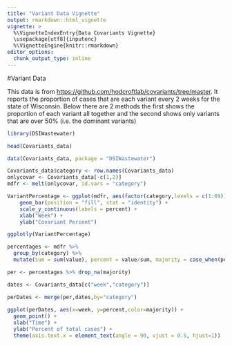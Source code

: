 ```yaml
---
title: "Variant Data Vignette"
output: rmarkdown::html_vignette
vignette: >
  %\VignetteIndexEntry{Data Covariants Vignette}
  \usepackage[utf8]{inputenc}
  %\VignetteEngine{knitr::rmarkdown}
editor_options: 
  chunk_output_type: inline
---
```


#Variant Data

This data is from [https://github.com/hodcroftlab/covariants/tree/master](https://github.com/hodcroftlab/covariants/tree/master).
It reports the proportion of cases that are each variant every 2 weeks for the state of Wisconsin. 
Below there are 2 methods the first shows the proportion of each variant all together and the second shows only variants that are over 50% (i.e. the dominant variants)

```r
library(DSIWastewater)
```

```r
head(Covariants_data)
```



```r
data(Covariants_data, package = "DSIWastewater")

Covariants_data$category <- row.names(Covariants_data)
onlycovar <- Covariants_data[-c(1,2)]
mdfr <- melt(onlycovar, id.vars = "category")

VariantPercentage <- ggplot(mdfr, aes(factor(category,levels = c(1:69)), value, fill = variable)) +
    geom_bar(position = "fill", stat = "identity") +
    scale_y_continuous(labels = percent) +
    xlab("Week") +
    ylab("Covariant Percent")

ggplotly(VariantPercentage)
```


```r
percentages <- mdfr %>%
  group_by(category) %>%
  mutate(sum = sum(value), percent = value/sum, majority = case_when(percent > .5 ~ paste(variable)))

per <- percentages %>% drop_na(majority)

dates <- Covariants_data[c("week","category")]

perDates <- merge(per,dates,by="category")
  
ggplot(perDates, aes(x=week, y=percent,color=majority)) +
  geom_point() +
  xlab("Time") +
  ylab("Percent of total cases") +
  theme(axis.text.x = element_text(angle = 90, vjust = 0.5, hjust=1))



```
